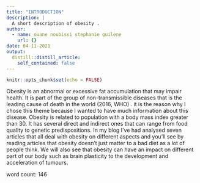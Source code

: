 ```yaml
---
title: "INTRODUCTION"
description: |
  A short description of obesity .
author:
  - name: ouane noubissi stephanie guilene
    url: {}
date: 04-11-2021
output:
  distill::distill_article:
    self_contained: false
---
```


```r
knitr::opts_chunk$set(echo = FALSE)
```

Obesity is an abnormal or excessive fat accumulation that may impair health. It is part of the group of non-transmissible diseases that is the leading cause of death in the world (2016, WHO) . it is the reason why I chose this theme because I wanted to have much information about this disease. Obesity is related to population with a body mass index greater than 30. It has several direct and indirect ones that can range from food quality to genetic predispositions.  In my blog I've had analysed seven articles that all deal with obesity on different aspects and you'll see by reading articles that obesity doesn't just matter to a bad diet as a lot of people think.  We will also see that obesity can have an impact on different part of our body such as brain plasticity to the development and acceleration of tumours. 



word count: 146

